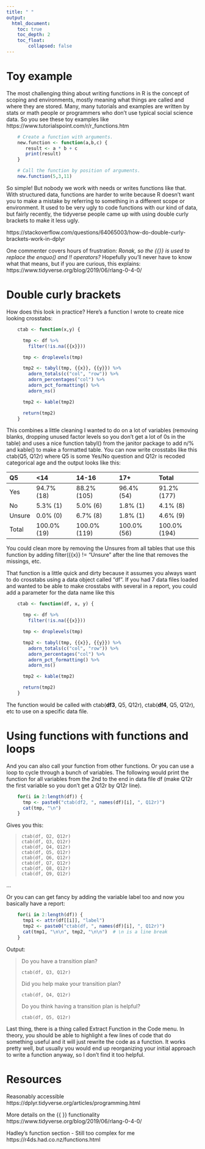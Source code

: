 ---
title: " "
output:
  html_document:
    toc: true
    toc_depth: 2
    toc_float: 
        collapsed: false
---

# Toy example 

The most challenging thing about writing functions in R is the concept of scoping and environments, mostly meaning what things are called and where they are stored.  Many, many tutorials and examples are written by stats or math people or programmers who don't use typical social science data.  So you see these toy examples like https://www.tutorialspoint.com/r/r_functions.htm

```{r, eval=FALSE}
    # Create a function with arguments.
    new.function <- function(a,b,c) {
       result <- a * b + c
       print(result)
    }

    # Call the function by position of arguments.
    new.function(5,3,11)
```

So simple!  But nobody we work with needs or writes functions like that.  With structured data, functions are harder to write because R doesn't want you to make a mistake by referring to something in a different scope or environment.  It used to be very ugly to code functions with our kind of data, but fairly recently, the tidyverse people came up with using double curly brackets to make it less ugly. 

https://stackoverflow.com/questions/64065003/how-do-double-curly-brackets-work-in-dplyr

One commenter covers hours of frustration: *Ronak, so the {{}} is used to replace the enquo() and !! operators?*  Hopefully you'll never have to know what that means, but if you are curious, this explains: https://www.tidyverse.org/blog/2019/06/rlang-0-4-0/

# Double curly brackets 

How does this look in practice?  Here's a function I wrote to create nice looking crosstabs:

```{r, eval=FALSE}
    ctab <- function(x,y) {

      tmp <- df %>%
        filter(!is.na({{x}}))

      tmp <- droplevels(tmp)

      tmp2 <- tabyl(tmp, {{x}}, {{y}}) %>%
        adorn_totals(c("col", "row")) %>%
        adorn_percentages("col") %>%
        adorn_pct_formatting() %>%
        adorn_ns()

      tmp2 <- kable(tmp2)

      return(tmp2)
    }
```

This combines a little cleaning I wanted to do on a lot of variables (removing blanks, dropping unused factor levels so you don't get a lot of 0s in the table) and uses a nice function tabyl() from the janitor package to add n/% and kable() to make a formatted table.  You can now write crosstabs like this ctab(Q5, Q12r) where Q5 is some Yes/No question and Q12r is recoded categorical age and the output looks like this:


|Q5     |<14         |14-16        |17+         |Total        |
|:------|:-----------|:------------|:-----------|:------------|
|Yes    |94.7% (18)  |88.2% (105)  |96.4% (54)  |91.2% (177)  |
|No     |5.3%  (1)   |5.0%   (6)   |1.8%  (1)   |4.1%   (8)   |
|Unsure |0.0%  (0)   |6.7%   (8)   |1.8%  (1)   |4.6%   (9)   |
|Total  |100.0% (19) |100.0% (119) |100.0% (56) |100.0% (194) |


You could clean more by removing the Unsures from all tables that use this function by adding filter({{x}} != "Unsure" after the line that removes the missings, etc. 

That function is a little quick and dirty because it assumes you always want to do crosstabs using a data object called "df".  If you had 7 data files loaded and wanted to be able to make crosstabs with several in a report, you could add a parameter for the data name like this

```{r, eval=FALSE}
    ctab <- function(df, x, y) {

      tmp <- df %>%
        filter(!is.na({{x}}))

      tmp <- droplevels(tmp)

      tmp2 <- tabyl(tmp, {{x}}, {{y}}) %>%
        adorn_totals(c("col", "row")) %>%
        adorn_percentages("col") %>%
        adorn_pct_formatting() %>%
        adorn_ns()

      tmp2 <- kable(tmp2)

      return(tmp2)
    }
```

The function would be called with ctab(**df3**, Q5, Q12r), ctab(**df4**, Q5, Q12r), etc to use on a specific data file. 

# Using functions with functions and loops

And you can also call your function from other functions.  Or you can use a loop to cycle through a bunch of variables.  The following would print the function for all variables from the 2nd to the end in data file df (make Q12r the first variable so you don't get a Q12r by Q12r line).  

```{r, eval=FALSE}
    for(i in 2:length(df)) {
      tmp <- paste0("ctab(df2, ", names(df)[i], ", Q12r)")
      cat(tmp, "\n")
    }
```

Gives you this:

>     ctab(df, Q2, Q12r) 
>     ctab(df, Q3, Q12r)
>     ctab(df, Q4, Q12r)
>     ctab(df, Q5, Q12r)
>     ctab(df, Q6, Q12r)
>     ctab(df, Q7, Q12r)
>     ctab(df, Q8, Q12r)
>     ctab(df, Q9, Q12r) 

...

Or you can can get fancy by adding the variable label too and now you basically have a report:

```{r, eval=FALSE}
    for(i in 2:length(df)) {
      tmp1 <- attr(df[[i]], "label")
      tmp2 <- paste0("ctab(df, ", names(df)[i], ", Q12r)")
      cat(tmp1, "\n\n", tmp2, "\n\n")  # \n is a line break
    }
```

Output:

>    Do you have a transition plan? 
>
>     ctab(df, Q3, Q12r)
>
>    Did you help make your transition plan?
>
>     ctab(df, Q4, Q12r)
>
>    Do you think having a transition plan is helpful?
>
>     ctab(df, Q5, Q12r)



Last thing, there is a thing called Extract Function in the Code menu.  In theory, you should be able to highlight a few lines of code that do something useful and it will just rewrite the code as a function.  It works pretty well, but usually you would end up reorganizing your initial approach to write a function anyway, so I don't find it too helpful. 

# Resources

Reasonably accessible  
https://dplyr.tidyverse.org/articles/programming.html

More details on the {{ }} functionality  
https://www.tidyverse.org/blog/2019/06/rlang-0-4-0/

Hadley's function section - Still too complex for me  
https://r4ds.had.co.nz/functions.html

